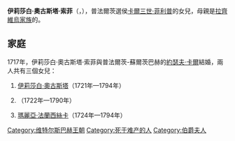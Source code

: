{{Multiple issues|
{{Expand language|1=en|time=2021-02-06T09:38:27+00:00}}
{{Unreferenced|time=2021-02-06T09:38:27+00:00}}
}}
{{Infobox noble
| name        = 伊莉莎白·奧古斯塔·索菲
| image       = Elisabeth auguste sofie von der Pfalz.jpg
| birth_date  = {{birth_date|1693|3|17|df=yes}}
| death_date  = {{death date and age|1728|1|30|1693|3|17|df=yes}}
| noble family= [[維特爾斯巴赫王朝|維特爾斯巴赫王朝]]
| father      = 普法爾茨選侯[[卡爾三世·菲利普|卡爾三世·菲利普]]
| mother      = [[柳德薇卡·卡羅琳娜·拉齊維烏|柳德薇卡·卡羅琳娜·拉齊維烏]]
}}
'''伊莉莎白·奧古斯塔·索菲'''（{{lang-de|Elisabeth Auguste Sofie}}，{{bd|1693年|3月17日|1728年|1月30日}}），普法爾茨選侯[[卡爾三世·菲利普|卡爾三世·菲利普]]的女兒，母親是[[拉齊維烏家族|拉齊維烏家族]]的{{le|柳德薇卡·卡羅琳娜|Ludwika Karolina Radziwiłł}}。

== 家庭 ==
1717年，伊莉莎白·奧古斯塔·索菲與普法爾茨-蘇爾茨巴赫的[[約瑟夫·卡爾_(普法爾茨-蘇爾茨巴赫)|約瑟夫·卡爾]]結婚，兩人共有三個女兒：
# [[伊莉莎白·奧古斯塔_(普法爾茨-蘇爾茨巴赫)|伊莉莎白·奧古斯塔]]（1721年—1794年）
# {{link-de|瑪麗亞·安娜 (普法爾茨-蘇爾茨巴赫)|Maria Anna von Pfalz-Sulzbach|瑪麗亞·安娜}}（1722年—1790年）
# [[瑪麗亞·法蘭西絲卡_(普法爾茨-蘇爾茨巴赫)|瑪麗亞·法蘭西絲卡]]（1724年—1794年）

[[Category:维特尔斯巴赫王朝|Category:维特尔斯巴赫王朝]]
[[Category:死于难产的人|Category:死于难产的人]]
[[Category:伯爵夫人|Category:伯爵夫人]]